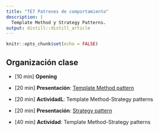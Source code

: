 ```yaml
---
title: "TE7 Patrones de comportamiento"
description: |
  Template Method y Strategy Patterns.
output: distill::distill_article
---
```


```r
knitr::opts_chunk$set(echo = FALSE)
```

## Organización clase

-   [10 min] **Opening**

-   [20 min] **Presentación**: [Template Method pattern](slides/TE7_templatemethod.html) 

-   [20 min] **ActividadL**: Template Method-Strategy patterns

-   [20 min] **Presentación**: [Strategy pattern](slides/TE7_strategy.html)

-   [40 min] **Actividad**: Template Method-Strategy patterns


